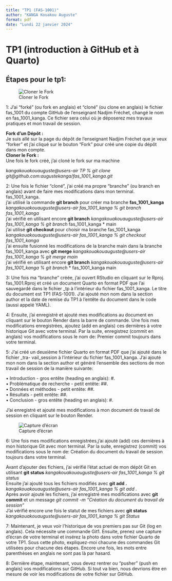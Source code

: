 ```yaml
---
title: "TP1 (FAS-1001)"
author: "KANGA Kouakou Auguste"
format: pdf
date: "Lundi 22 janvier 2024"
---
```


# TP1 (introduction à GitHub et à Quarto) 
## Étapes pour le tp1: 

![Cloner le Fork](Capture1.png)


1: J’ai “forké” (ou fork en anglais) et “cloné” (ou clone en anglais) le fichier fas_1001 du compte GitHub de l’enseignant Nadjim Fréchet, changé le nom en fas_1001_kanga. Ce fichier sera celui où je déposerez mes travaux pratiques et mon travail de session. \

**Fork d'un Dépôt :** \
Je suis allé sur la page du dépôt de l'enseignant Nadjim Fréchet que je veux "forker" et j'ai cliqué sur le bouton "Fork" pour créé une copie du dépôt dans mon compte. \
**Cloner le Fork :** \
Une fois le fork créé, j'ai cloné le fork sur ma machine \

*kangakouakouauguste@users-air TP % git clone git@github.com:augustekanga/fas_1001_kanga.git* \

2: Une fois le fichier “cloné”, j’ai créé ma propre “branche” (ou branch en anglais) avant de faire mes modifications dans mon terminal. fas_1001_kanga. \
j'ai utilisé la commande **git branch** pour créer ma branche **fas_1001_kanga**
*kangakouakouauguste@users-air fas_1001_kanga % git branch fas_1001_kanga* \
j'ai vérifié en utilisant encore **git branch**
*kangakouakouauguste@users-air fas_1001_kanga % git branch*
  fas_1001_kanga
* main \
j'ai utilisé **git checkout** pour choisir ma branche fas_1001_kanga
*kangakouakouauguste@users-air fas_1001_kanga % git checkout fas_1001_kanga* \
j'ai ensuite fusionné les modifications de la branche main dans la branche fas_1001_kanga avec **git merge**
*kangakouakouauguste@users-air fas_1001_kanga % git merge main* \
j'ai vérifié en utilisant encore **git branch**
*kangakouakouauguste@users-air fas_1001_kanga % git branch*
* fas_1001_kanga
  main \
  
3: Une fois ma “branche” créée, j’ai ouvert RStudio en cliquant sur le Rproj. fas_1001.Rproj et créé un document Quarto en format PDF que l’ai sauvegardé dans le fichier _tp à l’intérieur du fichier fas_1001_kanga. Le titre du document est TP1 (FAS-1001). J’ai ajouté mon nom dans la section author et la date de remise du TP1 à l’entête du document dans le code (aussi appelé YAML). \

4: Ensuite, j’ai enregistré et ajouté mes modifications au document en cliquant sur le bouton Render dans la barre de commande. Une fois mes modifications enregistrées, ajoutez (add en anglais) ces dernières à votre historique Git avec votre terminal. Par la suite, enregistrez (commit en anglais) vos modifications sous le nom de: Premier commit toujours dans votre terminal. \

5: J’ai créé un deuxième fichier Quarto en format PDF que j’ai ajouté dans le fichier _tra- vail_session à l’intérieur du fichier fas_1001_kanga. J’ai ajouté mon nom dans la section author et généré l’ensemble des sections de mon travail de session de la manière suivante: \

• Introduction - gros entête (heading en anglais): #. \
• Problématique de recherche - petit entête: ##. \
• Données et méthodes - petit entête: ##. \
• Résultats - petit entête: ##.  \
• Conclusion - gros entête (heading en anglais): #. \

J'ai enregistré et ajouté mes modifications à mon  document de travail de session en cliquant sur le bouton Render.  \

![Capture d'écran](Capture4.png)

6: Une fois mes modifications enregistrées,j'ai ajouté (add) ces dernières à mon historique Git avec mon terminal. Par la suite, enregistrez (commit) vos modifications sous le nom de: Création du document du travail de session toujours dans votre terminal. \

Avant d'ajouter des fichiers, j'ai vérifié l'état actuel de mon dépôt Git en utilisant **git status** 
*kangakouakouauguste@users-air fas_1001_kanga % git status* \
Ensuite j'ai ajouté tous les fichiers modifiés avec **git add .**
*kangakouakouauguste@users-air fas_1001_kanga % git add .* \
Après avoir ajouté les fichiers, j'ai enregistré mes modifications avec **git commit** et un message 
*git commit -m "Création du document du travail de session"* \
J'ai vérifié encore une fois le statut de mes fichiers avec **git status**
*kangakouakouauguste@users-air fas_1001_kanga % git Status*



7: Maintenant, je veux voir l’historique de vos premiers pas sur Git (log en anglais). Cela nécessite une commande Git1. Ensuite, prenez une capture d’écran de votre terminal et insérez la photo dans votre fichier Quarto de votre TP1. Sous cette photo, expliquez-moi chacune des commandes Git utilisées pour chacune des étapes. 
Encore une fois, les mots entre parenthèses en anglais ne sont pas là par hasard. \

8: Dernière étape, maintenant, vous devez rentrer ou “pusher” (push en anglais) vos modifications sur GitHub. Si tout va bien, nous devrions être en mesure de voir les modifications de votre fichier sur GitHub. \






